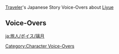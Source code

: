 {{Main|Traveler/Voice-Overs/Japanese}}
[[Traveler]]'s Japanese Story Voice-Overs about [[Liyue]]

==Voice-Overs==
{{VO/Traveler
|language            = ja
|name                = 旅人
|name1               = 空
|name2               = 蛍
|name3               = パイモン

|vo_01_01_title      = 対聯について…
|vo_01_01_subtitle   = About Couplets
|vo_01_01_statue     = ({{Geo}}) at [[Dihua Marsh]], [[Liyue]]
|vo_01_01_file_male  = VO_{language}{character1}_About Couplets.ogg
|vo_01_01_file_female= VO_{language}{character2}_About Couplets.ogg
|vo_01_01_tx         = '''{name3}：'''対聯は璃月の伝統文化で、上の句に対して、上手い下の句を返した者には賞金をあげるっていう人もいるらしいぞ！<br><!--
                    -->'''{name3}：'''けど対聯ってかなり難しいから、そう簡単には稼げないよな。<br><!--
                    -->'''{name3}：'''字数が同じだけでなく、品詞も考えないといけないし…<br><!--
                    -->'''({name})：'''ふーん、たとえば？<br><!--
                    -->'''{name3}：'''「風立ちの地に風立たぬ」。<br><!--
                    -->'''({name})：'''…うーん、「雲来の海に雲再来す」。<br><!--
                    -->'''{name3}：'''！！！<br><!--
                    -->'''{name3}：'''座ってないで、早く立て！お金を稼ぎに行くぞ！
|vo_01_01_rm         = 
|vo_01_02_title      = 「食べ物で遊ぶな、お金をいじるな」について…
|vo_01_02_subtitle   = About "Don't Play With Food, or With Money"
|vo_01_02_statue     = ({{Geo}}) at [[Dihua Marsh]], [[Liyue]]
|vo_01_02_file_male  = VO_{language}{character1}_About Don't Play With Food, or With Money.ogg
|vo_01_02_file_female= VO_{language}{character2}_About Don't Play With Food, or With Money.ogg
|vo_01_02_tx         = '''{name3}：'''璃月港には岩王帝君の教えがある、その大抵の意味は「金で遊ぶな」だ。<br><!--
                    -->'''{name3}：'''なんてったって、最初の「モラ」は彼が人間を信頼して、自身の血肉から作ったらしいからな。<br><!--
                    -->'''({name})：'''でも、ガイアはいつもコインを投げたりして遊んでる気がする…<br><!--
                    -->'''{name3}：'''だから、絶対真似するなよ。<br><!--
                    -->'''({name})：'''そういえば、食べ物で遊ぶなって誰かに言われた気がする。<br><!--
                    -->'''{name3}：'''おう、そうだぞ。食べ物には敬意を払わないとな。<br><!--
                    -->'''{name3}：'''…な、なにこっち見てるんだ？
|vo_01_02_rm         = 
|vo_01_03_title      = 『砕夢奇珍』について…
|vo_01_03_subtitle   = About Heart's Desire
|vo_01_03_waypoint   = in [[Liyue Harbor]]
|vo_01_03_file_male  = VO_{language}{character1}_About Heart's Desire.ogg
|vo_01_03_file_female= VO_{language}{character2}_About Heart's Desire.ogg
|vo_01_03_tx         = '''{name3}：'''時計回りに7周、反時計回りに7周、それから目を開けて…<br><!--
                    -->'''({name})：'''{{MC|寝ぼけてる|寝ぼけてるの|mc=1}}？<br><!--
                    -->'''{name3}：'''違う！『砕夢奇珍』の中の骨董屋が本当にあるのか検証してるんだ！<br><!--
                    -->'''({name})：'''その骨董屋が本当にあった{{MC|なら|ら|mc=1}}、パイモンはどんな宝物を買いたい？<br><!--
                    -->'''{name3}：'''スライム生成器！<br><!--
                    -->'''({name})：'''そんなもの本当にあるの…
|vo_01_03_rm         = 
|vo_01_04_title      = 古華派について…
|vo_01_04_subtitle   = About the Guhua Clan
|vo_01_04_statue     = ({{Geo}}) at [[Dihua Marsh]], [[Liyue]]
|vo_01_04_file_male  = VO_{language}{character1}_About the Guhua Clan.ogg
|vo_01_04_file_female= VO_{language}{character2}_About the Guhua Clan.ogg
|vo_01_04_tx         = '''({name})：'''最近、古華派の弟子からある話を聞いた{{MC|んだけど|の|mc=1}}。<br><!--
                    -->'''{name3}：'''古華派か、きっと義侠心に富んだ話だな。<br><!--
                    -->'''({name})：'''妹弟子の結婚相手を武術の試合で決めようと兄弟子たちが話していて、妹弟子本人もその話に賛成したらしい{{MC|んだ|の|mc=1}}。<br><!--
                    -->'''{name3}：'''璃月では「婿取り試合」って言うんだろ？聞いたことあるぞ！<br><!--
                    -->'''({name})：'''けど試合の前日、妹弟子が一番目の兄弟子の剣を盗んだ。<br><!--
                    -->'''{name3}：'''大変だな…妹弟子は彼に負けてほしかったのか…<br><!--
                    -->'''({name})：'''{{MC|ああ、|うん、そうみたい。|mc=1}}その後彼は、使い慣れてない剣を使って惨敗{{MC|した|したの|mc=1}}。<br><!--
                    -->'''({name})：'''彼は現実を受け入れられず{{MC|、大泣きしたそうだ|に大泣きした|mc=1}}。<br><!--
                    -->'''{name3}：'''可哀想に…きっと妹弟子のことが好きだったんだな？<br><!--
                    -->'''({name})：'''最後、彼はみんなに見守られる中…妹弟子と結婚した{{MC|んだ|の|mc=1}}。<br><!--
                    -->'''{name3}：'''負けたやつが花婿になるって話だったのか！？
|vo_01_04_rm         = 
|vo_01_05_title      = 荻花洲について…
|vo_01_05_subtitle   = About Dihua Marsh
|vo_01_05_statue     = ({{Geo}}) at [[Dihua Marsh]], [[Liyue]]
|vo_01_05_file_male  = VO_{language}{character1}_About Dihua Marsh.ogg
|vo_01_05_file_female= VO_{language}{character2}_About Dihua Marsh.ogg
|vo_01_05_tx         = '''{name3}：'''なあ、知ってるか？荻花洲の荻の葉っぱは紙の材料らしいぞ。<br><!--
                    -->'''{name3}：'''荻の枝で筆や笛を作ることもできるから、璃月の風流を感じられる植物だよな。<br><!--
                    -->'''{name3}：'''幾千年の間、たくさんの侠客と剣士がこの雅な場所を選んで対決してきたらしいぞ。<br><!--
                    -->'''{name3}：'''荻花が多いほど風流だって言われてるけど、一番数が多い場所は水が深かったりするから…<br><!--
                    -->'''{name3}：'''だから、決闘の最後、足を滑らせて溺死した運の悪いやつも…結構多かったらしいな。<br><!--
                    -->'''({name})：'''この話で学んだことは？<br><!--
                    -->'''{name3}：'''喧嘩はしないってことだな！
|vo_01_05_rm         = 
|vo_01_06_title      = 「君子鳥」について…
|vo_01_06_subtitle   = About the Gentleman Bird
|vo_01_06_statue     = ({{Geo}}) at [[Dihua Marsh]], [[Liyue]]
|vo_01_06_file_male  = VO_{language}{character1}_About the Gentleman Bird.ogg
|vo_01_06_file_female= VO_{language}{character2}_About the Gentleman Bird.ogg
|vo_01_06_tx         = '''{name3}：'''璃月の人は鶴のことを「君子鳥」と呼んでるらしいな。<br><!--
                    -->'''({name})：'''理由は？<br><!--
                    -->'''{name3}：'''うーん…それは、オイラもよく分からない…<br><!--
                    -->'''({name})：'''じゃあ、パイモンに「鶴の恩返し」の話を教えてあげ{{MC|よう|る|mc=1}}。<br><!--
                    -->'''({name})：'''昔々、{{MC|心優しい|心の優しい|mc=1}}書生が罠にかかった鶴を助けました。<br><!--
                    -->'''({name})：'''そして、寒い夜に美しい女性が書生のところにやって来ました。<br><!--
                    -->'''({name})：'''女性は剣を背負っていて、書生に剣術を教え、訓練を施しました。<br><!--
                    -->'''{name3}：'''ん？<br><!--
                    -->'''({name})：'''書生は剣術を全て身につけた後、その女性と共に旅に出ます、人助けのために。<br><!--
                    -->'''({name})：'''10年後、君子に化けた鶴が恩返しに来た時、その二人はもう引退していました…<br><!--
                    -->'''({name})：'''これが「恩返しは早い者勝ち」っていう話。<br><!--
                    -->'''{name3}：'''んんん？？？
|vo_01_06_rm         = 
|vo_01_07_title      = 絶雲の間について…
|vo_01_07_subtitle   = About Jueyun Karst
|vo_01_07_statue     = ({{Geo}}) at [[Dihua Marsh]], [[Liyue]]
|vo_01_07_file_male  = VO_{language}{character1}_About Jueyun Karst.ogg
|vo_01_07_file_female= VO_{language}{character2}_About Jueyun Karst.ogg
|vo_01_07_tx         = '''({name})：'''絶雲の間は仙人の住む場所{{MC|だって|って|mc=1}}聞いた。<br><!--
                    -->'''{name3}：'''おおっ&mdash;&mdash;仙人の住む場所！<br><!--
                    -->'''({name})：'''もしかしたら高くそびえ立つ山の頂上で、仙人と遭遇できるかも{{MC|しれない|ね|mc=1}}。<br><!--
                    -->'''{name3}：'''おおっ&mdash;&mdash;仙人と遭遇！<br><!--
                    -->'''({name})：'''でも、仙人とはどう交流すればいい{{MC|のだろうか|んだろう|mc=1}}？<br><!--
                    -->'''{name3}：'''おおっ&mdash;&mdash;どう交流すればいいんだろ！<br><!--
                    -->'''({name})：'''{{MC|ん|あれ|mc=1}}？この非常食、賞味期限が切れる寸前だった{{MC|のか|んだ|mc=1}}？早く食べないと…<br><!--
                    -->'''{name3}：'''コ、コホン。えっと…山頂で呼びかけたら、交流できるんじゃないか。<br><!--
                    -->'''({name})：'''仙人というより、ヒルチャールみたい{{MC|だ|だね|mc=1}}…
|vo_01_07_rm         = 
|vo_01_08_title      = 「契約」の神について…
|vo_01_08_subtitle   = About the God of Contracts
|vo_01_08_quest      = A New Star Approaches
|vo_01_08_file_male  = VO_{language}{character1}_About the God of Contracts.ogg
|vo_01_08_file_female= VO_{language}{character2}_About the God of Contracts.ogg
|vo_01_08_tx         = '''({name})：'''岩神と氷神が「契約」を交わし{{MC|たとは|てたなんて|mc=1}}知らなかった。<br><!--
                    -->'''({name})：'''{{MC|契約の内容は|契約の内容|mc=1}}、一体どんなもの{{MC|だったんだろう|だろう|mc=1}}…<br><!--
                    -->'''{name3}：'''どんなにすごい人でも、「氷の女皇」と取引するのは安全じゃないとオイラは思うぞ！<br><!--
                    -->'''({name})：'''それはそうだけど…<br><!--
                    -->'''({name})：'''モラクスは全ての神の中で、「契約」の本質を最も理解して{{MC|る|いる|mc=1}}神だから…<br><!--
                    -->'''({name})：'''彼がそれについて考えてないはずがないと{{MC|思う|思うの|mc=1}}。<br><!--
                    -->'''{name3}：'''おう、モラクス本人は自信あるみたいで、「全ての契約を終わらす契約」って言ってたんだよな…<br><!--
                    -->'''({name})：'''真相と…そしてその結末をいつか見ることになるはず{{MC|だ|だよ|mc=1}}。
|vo_01_08_rm         = 
|vo_01_09_title      = 璃月の神託について…
|vo_01_09_subtitle   = About Divine Predictions in Liyue
|vo_01_09_quest      = Of the Land Amidst Monoliths
|vo_01_09_file_male  = VO_{language}{character1}_About Divine Predictions in Liyue.ogg
|vo_01_09_file_female= VO_{language}{character2}_About Divine Predictions in Liyue.ogg
|vo_01_09_tx         = '''{name3}：'''そういえば、岩王帝君はよく秘密裏に視察してるみたいだけど、正式に降臨するのは年に一回だけだよな。<br><!--
                    -->'''{name3}：'''他の神はそんなことないらしいぞ、一体どういう意図があるんだろうな？<br><!--
                    -->'''({name})：'''その理由なら少し分かるかもしれない…<br><!--
                    -->'''({name})：'''ほら、毎年下される神託は多くの璃月の人々を動かす{{MC|から|でしょ|mc=1}}。<br><!--
                    -->'''({name})：'''彼らは神託から「手がかり」を分析しようとする…<br><!--
                    -->'''({name})：'''もしそういう神託が毎日あったとしたら、璃月はどんな風になると思う？<br><!--
                    -->'''{name3}：'''あっ！<br><!--
                    -->'''{name3}：'''分かったぞ。オイラならきっと岩王帝君の好きな食べ物を集めて、毎日捧げるだろうな！<br><!--
                    -->'''{name3}：'''モラクスからモラをもらえるなら、誰も真面目に働かなくなる！<br><!--
                    -->'''({name})：'''論理が少し飛んでるけど…大体そういうことだよ。
|vo_01_09_rm         = 
|vo_01_10_title      = 北斗について…
|vo_01_10_subtitle   = About [[Beidou]]
|vo_01_10_waypoint   = in [[Liyue Harbor]]
|vo_01_10_file_male  = VO_{language}{character1}_About Beidou.ogg
|vo_01_10_file_female= VO_{language}{character2}_About Beidou.ogg
|vo_01_10_tx         = '''{name3}：'''どうすれば北斗みたいにかっこよくて、カリスマ性のある人になれるかな！<br><!--
                    -->'''({name})：'''まずは見聞を広めて…<br><!--
                    -->'''{name3}：'''おまえと一緒に旅して、オイラはたくさん見てきたぞ！<br><!--
                    -->'''({name})：'''挫折と苦難を経験して…<br><!--
                    -->'''{name3}：'''オイラは溺れ死にそうになってたことがあっただろ…<br><!--
                    -->'''({name})：'''他人を励ます気概も…<br><!--
                    -->'''{name3}：'''おう！オイラはずっとおまえの味方だぞ。<br><!--
                    -->'''({name})：'''問題を扱う時は大人らしく…<br><!--
                    -->'''{name3}：'''おい！オイラには無理だって言いたいのか？
|vo_01_10_rm         = 
|vo_01_11_title      = 凝光について…
|vo_01_11_subtitle   = About [[Ningguang]]
|vo_01_11_quest      = Farewell, Archaic Lord
|vo_01_11_file_male  = VO_{language}{character1}_About Ningguang.ogg
|vo_01_11_file_female= VO_{language}{character2}_About Ningguang.ogg
|vo_01_11_tx         = '''{name3}：'''どうすれば凝光みたいにお金を持った…お金持ちになれるかな！<br><!--
                    -->'''({name})：'''凝光のことはお金以外何も覚えてない{{MC|のか|の|mc=1}}…<br><!--
                    -->'''{name3}：'''あと「群玉閣」も覚えてるぞ！でも、あれもモラで作ったものだろ。<br><!--
                    -->'''({name})：'''じゃあ、まずは切れる頭が必要で…<br><!--
                    -->'''{name3}：'''オイラはあだ名をつけるのが得意だぞ！<br><!--
                    -->'''({name})：'''市場のルールを熟知していて…<br><!--
                    -->'''{name3}：'''漁師トーストは1025モラ、雨の日でも割引はない。<br><!--
                    -->'''({name})：'''それから他人より優れた仕事ぶり…<br><!--
                    -->'''{name3}：'''&mdash;&mdash;どうすればお金持ちと友達になれるかな？<br><!--
                    -->'''({name})：'''もう諦めた{{MC|のか|の|mc=1}}！？
|vo_01_11_rm         = 
|vo_01_12_title      = 七七がキョンシーの件について…
|vo_01_12_subtitle   = About [[Qiqi]] Being a Zombie
|vo_01_12_quest      = Farewell, Archaic Lord
|vo_01_12_file_male  = VO_{language}{character1}_About Qiqi Being a Zombie.ogg
|vo_01_12_file_female= VO_{language}{character2}_About Qiqi Being a Zombie.ogg
|vo_01_12_tx         = '''{name3}：'''七七って…血を吸うのかな？<br><!--
                    -->'''({name})：'''それはキョンシーじゃなくて吸血鬼{{MC|だ|だよ|mc=1}}。<br><!--
                    -->'''{name3}：'''じゃあ、腕が急に落ちたり？<br><!--
                    -->'''({name})：'''それもキョンシー{{MC|じゃないゾンビ|じゃなくてゾンビだね|mc=1}}。<br><!--
                    -->'''{name3}：'''さすが「旅人」、いろいろ知ってるんだな！<br><!--
                    -->'''{name3}：'''じゃあさ、キョンシーは何するんだ？<br><!--
                    -->'''({name})：'''体操？<br><!--
                    -->'''{name3}：'''なるほどな！じゃあ体操するやつはみんなキョンシーだ！
|vo_01_12_rm         = 
|vo_01_13_title      = 海の音について…
|vo_01_13_subtitle   = About the Sound of the Ocean
|vo_01_13_waypoint   = at [[Yaoguang Shoal]], [[Liyue]]
|vo_01_13_file_male  = VO_{language}{character1}_About the Sound of the Ocean.ogg
|vo_01_13_file_female= VO_{language}{character2}_About the Sound of the Ocean.ogg
|vo_01_13_tx         = '''{name3}：'''星螺を耳に当てると、海の内緒話が聞こえるらしいぞ！<br><!--
                    -->'''({name})：'''パイモンも試してみたら？<br><!--
                    -->'''{name3}：'''大丈夫だ！さっきもう聞いたからな！<br><!--
                    -->'''({name})：'''そうなんだ？じゃあ海はなんて言ってた？<br><!--
                    -->'''{name3}：'''今はごはんの時間だって言ってたぞ&mdash;&mdash;早く行こう、オイラ「漁師トースト」が食べたい！
|vo_01_13_rm         = 
|vo_01_14_title      = 食習慣の差について…
|vo_01_14_subtitle   = About Dietary Differences
|vo_01_14_waypoint   = in [[Liyue Harbor]]
|vo_01_14_file_male  = VO_{language}{character1}_About Dietary Differences.ogg
|vo_01_14_file_female= VO_{language}{character2}_About Dietary Differences.ogg
|vo_01_14_tx         = '''({name})：'''璃月の料理とモンドの料理はかなり違う気がする。<br><!--
                    -->'''({name})：'''たとえば辛口の炒め物は、モンドでは滅多に見られ{{MC|ない|ないよね|mc=1}}。<br><!--
                    -->'''{name3}：'''「環境は人を造る」ってやつだな！<br><!--
                    -->'''{name3}：'''うっ…でもなんでテイワットのスライムはどれも同じ味なんだ？<br><!--
                    -->'''({name})：'''パイモンが同じ調理方法しか知らないからじゃないかな…
|vo_01_14_rm         = 
|vo_01_14_tl         = 
}}

[[Category:Character Voice-Overs]]

[[ja:旅人/ボイス/璃月]]